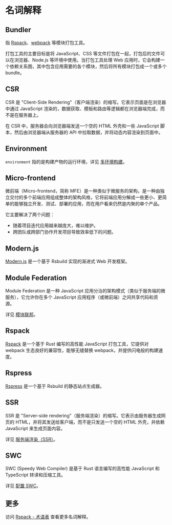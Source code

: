 # 名词解释

## Bundler

指 [Rspack](https://rspack.rs/zh/)、[webpack](https://webpack.js.org/) 等模块打包工具。

打包工具的主要目标是将 JavaScript、CSS 等文件打包在一起，打包后的文件可以在浏览器、Node.js 等环境中使用。当打包工具处理 Web 应用时，它会构建一个依赖关系图，其中包含应用需要的各个模块，然后将所有模块打包成一个或多个 bundle。

## CSR

CSR 是 "Client-Side Rendering"（客户端渲染）的缩写。它表示页面是在浏览器中通过 JavaScript 渲染的，数据获取、模板和路由等逻辑都在浏览器端完成，而不是在服务器上。

在 CSR 中，服务器会向浏览器端发送一个空的 HTML 外壳和一些 JavaScript 脚本，然后由浏览器端从服务器的 API 中拉取数据，并将动态内容渲染到页面中。

## Environment

`environment` 指的是构建产物的运行环境，详见 [多环境构建](/guide/advanced/environments)。

## Micro-frontend

微前端（Micro-frontend，简称 MFE）是一种类似于微服务的架构，是一种由独立交付的多个前端应用组成整体的架构风格，它将前端应用分解成一些更小、更简单的能够独立开发、测试、部署的应用，而在用户看来仍然是内聚的单个产品。

它主要解决了两个问题：

- 随着项目迭代应用越来越庞大，难以维护。
- 跨团队或跨部门协作开发项目导致效率低下的问题。

## Modern.js

[Modern.js](https://github.com/web-infra-dev/modern.js) 是一个基于 Rsbuild 实现的渐进式 Web 开发框架。

## Module Federation

Module Federation 是一种 JavaScript 应用分治的架构模式（类似于服务端的微服务），它允许你在多个 JavaScript 应用程序（或微前端）之间共享代码和资源。

详见 [模块联邦](/guide/advanced/module-federation)。

## Rspack

[Rspack](https://rspack.rs/zh/) 是一个基于 Rust 编写的高性能 JavaScript 打包工具，它提供对 webpack 生态良好的兼容性，能够无缝替换 webpack，并提供闪电般的构建速度。

## Rspress

[Rspress](https://github.com/web-infra-dev/rspress) 是一个基于 Rsbuild 的静态站点生成器。

## SSR

SSR 是 "Server-side rendering"（服务端渲染）的缩写。它表示由服务器生成网页的 HTML，并将其发送给客户端，而不是只发送一个空的 HTML 外壳，并依赖 JavaScript 来生成页面内容。

详见 [服务端渲染（SSR）](/guide/advanced/ssr)。

## SWC

SWC (Speedy Web Compiler) 是基于 Rust 语言编写的高性能 JavaScript 和 TypeScript 转译和压缩工具。

详见 [配置 SWC](/guide/configuration/swc)。

## 更多

访问 [Rspack - 术语表](https://rspack.rs/zh/misc/glossary) 查看更多名词解释。

